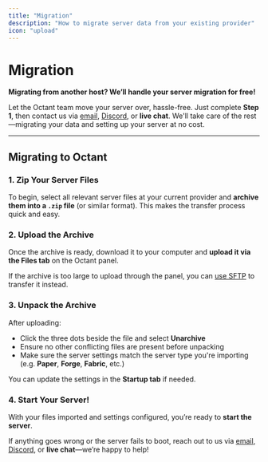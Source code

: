 ```yaml
---
title: "Migration"
description: "How to migrate server data from your existing provider"
icon: "upload"
---
```


# Migration

**Migrating from another host? We’ll handle your server migration for free!**

Let the Octant team move your server over, hassle-free. Just complete **Step 1**, then contact us via [email](mailto:support@octant.sh), [Discord](https://discord.gg/compute), or **live chat**. We'll take care of the rest—migrating your data and setting up your server at no cost.

---

## Migrating to Octant

### 1. Zip Your Server Files

To begin, select all relevant server files at your current provider and **archive them into a `.zip` file** (or similar format). This makes the transfer process quick and easy.

### 2. Upload the Archive

Once the archive is ready, download it to your computer and **upload it via the Files tab** on the Octant panel.

If the archive is too large to upload through the panel, you can [use SFTP](./panel/importing-files) to transfer it instead.

### 3. Unpack the Archive

After uploading:

- Click the three dots beside the file and select **Unarchive**
- Ensure no other conflicting files are present before unpacking
- Make sure the server settings match the server type you're importing (e.g. **Paper**, **Forge**, **Fabric**, etc.)

You can update the settings in the **Startup tab** if needed.

### 4. Start Your Server!

With your files imported and settings configured, you’re ready to **start the server**.

If anything goes wrong or the server fails to boot, reach out to us via [email](mailto:support@octant.gg), [Discord](https://discord.gg/compute), or **live chat**—we’re happy to help!
